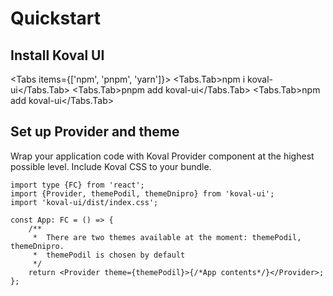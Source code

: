 
# Quickstart

## Install Koval UI

<Tabs items={['npm', 'pnpm', 'yarn']}>
    <Tabs.Tab>npm i koval-ui</Tabs.Tab>
    <Tabs.Tab>pnpm add koval-ui</Tabs.Tab>
    <Tabs.Tab>npm add koval-ui</Tabs.Tab>
</Tabs>

## Set up Provider and theme

Wrap your application code with Koval Provider component at the highest possible level. Include Koval CSS to your bundle.

```tsx filename="App.tsx" {2,3, 10}
import type {FC} from 'react';
import {Provider, themePodil, themeDnipro} from 'koval-ui';
import 'koval-ui/dist/index.css';

const App: FC = () => {
    /**
     *  There are two themes available at the moment: themePodil, themeDnipro.
     *  themePodil is chosen by default
     */
    return <Provider theme={themePodil}>{/*App contents*/}</Provider>;
};
```
